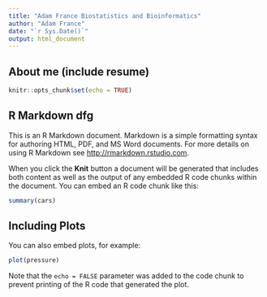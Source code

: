 ---
title: "Adam France Biostatistics and Bioinformatics"
author: "Adam France"
date: "`r Sys.Date()`"
output: html_document
---

## About me (include resume)

```{r setup, include=FALSE}
knitr::opts_chunk$set(echo = TRUE)
```

## R Markdown dfg
 
This is an R Markdown document. Markdown is a simple formatting syntax for authoring HTML, PDF, and MS Word documents. For more details on using R Markdown see <http://rmarkdown.rstudio.com>.

When you click the **Knit** button a document will be generated that includes both content as well as the output of any embedded R code chunks within the document. You can embed an R code chunk like this:

```{r cars}
summary(cars)
```

## Including Plots

You can also embed plots, for example:

```{r pressure, echo=FALSE}
plot(pressure)
```

Note that the `echo = FALSE` parameter was added to the code chunk to prevent printing of the R code that generated the plot.








